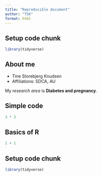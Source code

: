 ```yaml
---
title: "Reproducible document"
author: "TSK"
format: html
---
```



## Setup code chunk

```r
library(tidyverse)
```

## About me


- Tine Storebjerg Knudsen
- Affiliations: SDCA, AU


My *research area* is **Diabetes and pregnancy**.

## Simple code
```r
3 * 3
```



## Basics of R

```r
1 + 1
```

## Setup code chunk

```r
library(tidyverse)
```

